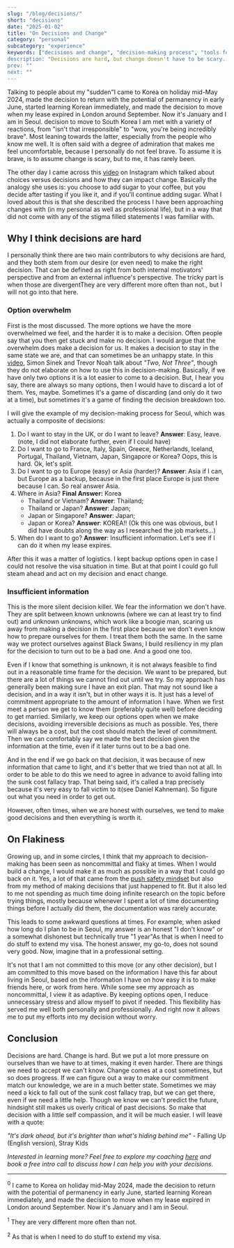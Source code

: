 ```yaml
---
slug: "/blog/decisions/"
short: "decisions"
date: "2025-01-02"
title: "On Decisions and Change"
category: "personal"
subcategory: "experience"
keywords: ["decisions and change", "decision-making process", "tools for decision making", "overcoming option overwhelm", "decision paralysis", "sunk cost fallacy", making big life decisions", "adapting to change", "decisions with insufficient information", "moving to South Korea", "life in Seoul", "change and progress", "how to make hard decisions", "decision-making strategies", "personal growth through change", "flexibility in decision-making", "decision resilience"]
description: "Decisions are hard, but change doesn't have to be scary. Explore how embracing flexibility, managing uncertainty, and practicing self-compassion can lead to better choices and personal growth."
prev: ""
next: ""
---
```



Talking to people about my "sudden"<Footnote presentation="0">I came to Korea on holiday mid-May 2024, made the decision to return with the potential of permanency in early June, started learning Korean immediately, and made the decision to move when my lease expired in London around September. Now it's January and I am in Seoul.</Footnote> decision to move to South Korea I am met with a variety of reactions, from "isn't that irresponsible" to "wow, you're being incredibly brave". Most leaning towards the latter, especially from the people who know me well. It is often said with a degree of admiration that makes me feel uncomfortable, because I personally do not feel brave. To assume it is brave, is to assume change is scary, but to me, it has rarely been.

The other day I came across this [video](https://www.instagram.com/reel/DEFFHT4vxI5/?igsh=Z2EyMG9xMW44Nnkw) on Instagram which talked about choices versus decisions and how they can impact change. Basically the analogy she uses is: you choose to add sugar to your coffee, but you decide after tasting if you like it, and if you'll continue adding sugar. What I loved about this is that she described the process I have been approaching changes with (in my personal as well as professional life), but in a way that did not come with any of the stigma filled statements I was familiar with. 

## Why I think decisions are hard

I personally think there are two main contributors to why decisions are hard, and they both stem from our desire (or even need) to make the right decision. That can be defined as right from both internal motivators' perspective and from an external influence's perspective. The tricky part is when those are divergent<Footnote presentation="1">They are very different more often than not.</Footnote>, but I will not go into that here.

### Option overwhelm

First is the most discussed. The more options we have the more overwhelmed we feel, and the harder it is to make a decision. Often people say that you then get stuck and make no decision. I would argue that the overwhelm does make a decision for us. It makes a decision to stay in the same state we are, and that can sometimes be an unhappy state. In this [video](https://youtube.com/shorts/FfpVRoGYZIE), Simon Sinek and Trevor Noah talk about _"Two, Not Three"_, though they do not elaborate on how to use this in decision-making. Basically, if we have only two options it is a lot easier to come to a decision. But, I hear you say, there are always so many options, then I would have to discard a lot of them. Yes, maybe. Sometimes it's a game of discarding (and only do it two at a time), but sometimes it's a game of finding the decision breakdown too.

I will give the example of my decision-making process for Seoul, which was actually a composite of decisions:
1. Do I want to stay in the UK, or do I want to leave? **Answer**: Easy, leave. (note, I did not elaborate further, even if I could have)
2. Do I want to go to France, Italy, Spain, Greece, Netherlands, Iceland, Portugal, Thailand, Vietnam, Japan, Singapore or Korea? Oops, this is hard. Ok, let's split. 
3. Do I want to go to Europe (easy) or Asia (harder)? **Answer**: Asia if I can, but Europe as a backup, because in the first place Europe is just there because I can. So real answer Asia. 
4. Where in Asia? **Final Answer:** Korea
    - Thailand or Vietnam? **Answer**: Thailand; 
    - Thailand or Japan? **Answer**: Japan;
    - Japan or Singapore? **Answer**: Japan;
    - Japan or Korea? **Answer**: KOREA!! (Ok this one was obvious, but I did have doubts along the way as I researched the job markets...)
5. When do I want to go? **Answer**: Insufficient information. Let's see if I can do it when my lease expires. 

After this it was a matter of logistics. I kept backup options open in case I could not resolve the visa situation in time. But at that point I could go full steam ahead and act on my decision and enact change. 

### Insufficient information

This is the more silent decision killer. We fear the information we don't have. They are split between known unknowns (where we can at least try to find out) and unknown unknowns, which work like a boogie man, scaring us away from making a decision in the first place because we don't even know how to prepare ourselves for them. I treat them both the same. In the same way we protect ourselves against Black Swans, I build resiliency in my plan for the decision to turn out to be a bad one. And a good one too.

Even if I know that something is unknown, it is not always feasible to find out in a reasonable time frame for the decision. We want to be prepared, but there are a lot of things we cannot find out until we try. So my approach has generally been making sure I have an exit plan. That may not sound like a decision, and in a way it isn't, but in other ways it is. It just has a level of commitment appropriate to the amount of information I have. When we first meet a person we get to know them (preferably quite well) before deciding to get married. Similarly, we keep our options open when we make decisions, avoiding irreversible decisions as much as possible. Yes, there will always be a cost, but the cost should match the level of commitment. Then we can comfortably say we made the best decision given the information at the time, even if it later turns out to be a bad one. 

And in the end if we go back on that decision, it was because of new information that came to light, and it's better that we tried than not at all. In order to be able to do this we need to agree in advance to avoid falling into the sunk cost fallacy trap. That being said, it's called a trap precisely because it's very easy to fall victim to it(see Daniel Kahneman). So figure out what you need in order to get out.

However, often times, when we are honest with ourselves, we tend to make good decisions and then everything is worth it. 

## On Flakiness

Growing up, and in some circles, I think that my approach to decision-making has been seen as noncommittal and flaky at times. When I would build a change, I would make it as much as possible in a way that I could go back on it. Yes, a lot of that came from the [push safety mindset](/blog/forwards_compatibility/) but also from my method of making decisions that just happened to fit. But it also led to me not spending as much time doing infinite research on the topic before trying things, mostly because whenever I spent a lot of time documenting things before I actually did them, the documentation was rarely accurate.

This leads to some awkward questions at times. For example, when asked how long do I plan to be in Seoul, my answer is an honest "I don't know" or a somewhat dishonest but technically true "1 year"<Footnote presentation="2">As that is when I need to do stuff to extend my visa</Footnote>. The honest answer, my go-to, does not sound very good. Now, imagine that in a professional setting. 

It's not that I am not committed to this move (or any other decision), but I am committed to this move based on the information I have this far about living in Seoul, based on the information I have on how easy it is to make friends here, or work from here. While some see my approach as noncommittal, I view it as adaptive. By keeping options open, I reduce unnecessary stress and allow myself to pivot if needed. This flexibility has served me well both personally and professionally. And right now it allows me to put my efforts into my decision without worry.

## Conclusion

Decisions are hard. Change is hard. But we put a lot more pressure on ourselves than we have to at times, making it even harder. There are things we need to accept we can't know. Change comes at a cost sometimes, but so does progress. If we can figure out a way to make our commitment match our knowledge, we are in a much better state. Sometimes we may need a kick to fall out of the sunk cost fallacy trap, but we can get there, even if we need a little help. Though we know we can't predict the future, hindsight still makes us overly critical of past decisions. So make that decision with a little self compassion, and it will be much easier. I will leave with a quote:

_"It's dark ahead, but it's brighter than what's hiding behind me"_ - Falling Up (English version), Stray Kids

_Interested in learning more? Feel free to explore my coaching [here](/coaching/) and book a free intro call to discuss how I can help you with your decisions._

---
<sup>0</sup> I came to Korea on holiday mid-May 2024, made the decision to return with the potential of permanency in early June, started learning Korean immediately, and made the decision to move when my lease expired in London around September. Now it's January and I am in Seoul.

<sup>1</sup> They are very different more often than not.

<sup>2</sup> As that is when I need to do stuff to extend my visa.